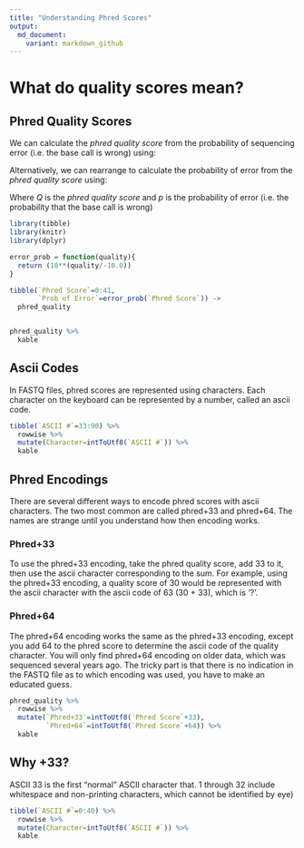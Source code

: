 ```yaml
---
title: "Understanding Phred Scores"
output:
  md_document:
    variant: markdown_github
---
```



# What do quality scores mean?

## Phred Quality Scores
We can calculate the *phred quality score* from the probability of sequencing error (i.e. the base call is wrong) using:


\begin{equation*}
Q = -10 \log_{10} p
\end{equation*}

Alternatively, we can rearrange to calculate the probability of error from the *phred quality score* using:

\begin{equation*}
p = 10^{\frac{Q}{-10}}
\end{equation*}

Where $Q$ is the *phred quality score* and $p$ is the probability of error (i.e. the probability that the base call is wrong)


<!-- #endregion -->

```r
library(tibble)
library(knitr)
library(dplyr)
```

```r
error_prob = function(quality){
  return (10**(quality/-10.0))
}

tibble(`Phred Score`=0:41,
       `Prob of Error`=error_prob(`Phred Score`)) ->
  phred_quality


phred_quality %>%
  kable
```

## Ascii Codes
In FASTQ files, phred scores are represented using characters.  Each character on the keyboard can be represented by a number, called an ascii code.


```r
tibble(`ASCII #`=33:90) %>%
  rowwise %>%
  mutate(Character=intToUtf8(`ASCII #`)) %>%
  kable

```

## Phred Encodings
There are several different ways to encode phred scores with ascii characters.  The two most common are called phred+33 and phred+64.  The names are strange until you understand how then encoding works.  

### Phred+33
To use the phred+33 encoding, take the phred quality score, add 33 to it, then use the ascii character corresponding to the sum.  For example, using the phred+33 encoding, a quality score of 30 would be represented with the ascii character with the ascii code of 63 (30 + 33), which is '?'.

### Phred+64
The phred+64 encoding works the same as the phred+33 encoding, except you add 64 to the phred score to determine the ascii code of the quality character.  You will only find phred+64 encoding on older data, which was sequenced several years ago.  The tricky part is that there is no indication in the FASTQ file as to which encoding was used, you have to make an educated guess.

```r
phred_quality %>%
  rowwise %>%
  mutate(`Phred+33`=intToUtf8(`Phred Score`+33),
         `Phred+64`=intToUtf8(`Phred Score`+64)) %>%
  kable
```

## Why +33?
ASCII 33 is the first "normal" ASCII character that. 1 through 32 include whitespace and non-printing characters, which cannot be identified by eye)

```r
tibble(`ASCII #`=0:40) %>%
  rowwise %>%
  mutate(Character=intToUtf8(`ASCII #`)) %>%
  kable

```
